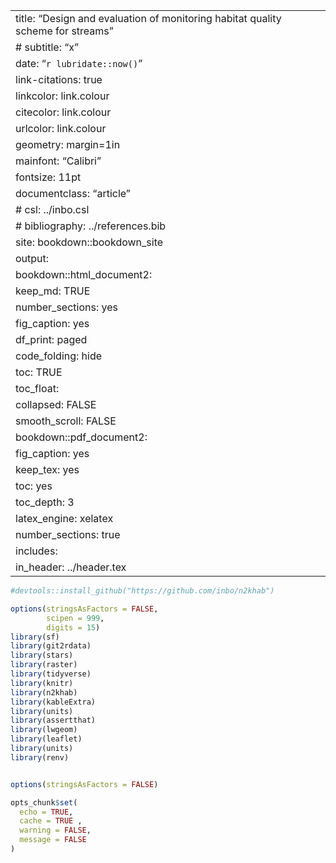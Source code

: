 

---
title: "Design and evaluation of monitoring habitat quality scheme for streams "
# subtitle: "x"
date: "`r lubridate::now()`"
link-citations: true
linkcolor: link.colour
citecolor: link.colour
urlcolor: link.colour
geometry: margin=1in
mainfont: "Calibri"
fontsize: 11pt
documentclass: "article"
# csl: ../inbo.csl
# bibliography: ../references.bib
site: bookdown::bookdown_site
output:
  bookdown::html_document2:
    keep_md: TRUE
    number_sections: yes
    fig_caption: yes
    df_print: paged
    code_folding: hide
    toc: TRUE
    toc_float:
      collapsed: FALSE
      smooth_scroll: FALSE
  bookdown::pdf_document2:
    fig_caption: yes
    keep_tex: yes
    toc: yes
    toc_depth: 3
    latex_engine: xelatex
    number_sections: true
    includes:
        in_header: ../header.tex
---

```r


#devtools::install_github("https://github.com/inbo/n2khab")

options(stringsAsFactors = FALSE,
        scipen = 999, 
        digits = 15)
library(sf)
library(git2rdata)
library(stars)
library(raster)
library(tidyverse)
library(knitr)
library(n2khab)
library(kableExtra)
library(units)
library(assertthat)
library(lwgeom)
library(leaflet)
library(units)
library(renv)


options(stringsAsFactors = FALSE)

opts_chunk$set(
  echo = TRUE,
  cache = TRUE ,
  warning = FALSE,
  message = FALSE
)
```






